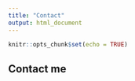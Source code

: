 ```yaml
---
title: "Contact"
output: html_document
---
```


```r
knitr::opts_chunk$set(echo = TRUE)
```

## Contact me
